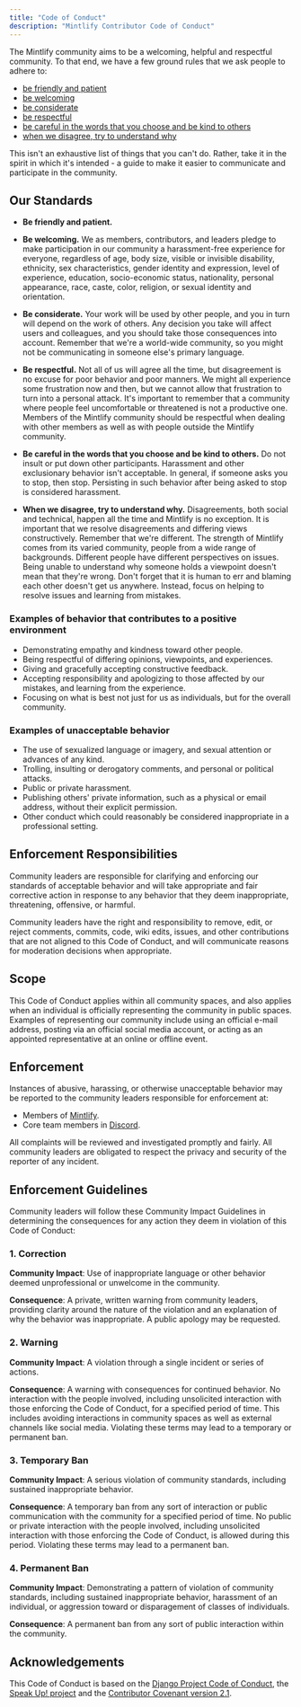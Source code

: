 ```yaml
---
title: "Code of Conduct"
description: "Mintlify Contributor Code of Conduct"
---
```


The Mintlify community aims to be a welcoming, helpful and respectful community.
To that end, we have a few ground rules that we ask people to adhere to:

- [be friendly and patient](/code-of-conduct/#our-standards)
- [be welcoming](/code-of-conduct/#our-standards)
- [be considerate](/code-of-conduct/#our-standards)
- [be respectful](/code-of-conduct/#our-standards)
- [be careful in the words that you choose and be kind to others](/code-of-conduct/#our-standards)
- [when we disagree, try to understand why](/code-of-conduct/#our-standards)

This isn't an exhaustive list of things that you can't do. Rather, take it in
the spirit in which it's intended - a guide to make it easier to communicate
and participate in the community.

## Our Standards

- **Be friendly and patient.**

- **Be welcoming.** We as members, contributors, and leaders pledge to make participation in our
community a harassment-free experience for everyone, regardless of age, body
size, visible or invisible disability, ethnicity, sex characteristics, gender
identity and expression, level of experience, education, socio-economic status,
nationality, personal appearance, race, caste, color, religion, or sexual
identity and orientation.

- **Be considerate.** Your work will be used by other people, and you in turn
will depend on the work of others. Any decision you take will affect users
and colleagues, and you should take those consequences into account. Remember
that we're a world-wide community, so you might not be communicating in
someone else's primary language.

- **Be respectful.** Not all of us will agree all the time, but disagreement is
no excuse for poor behavior and poor manners. We might all experience some
frustration now and then, but we cannot allow that frustration to turn into
a personal attack. It's important to remember that a community where people
feel uncomfortable or threatened is not a productive one. Members of the Mintlify
community should be respectful when dealing with other members as well as
with people outside the Mintlify community.

- **Be careful in the words that you choose and be kind to others.** Do not
insult or put down other participants. Harassment and other exclusionary
behavior isn't acceptable.
In general, if someone asks you to stop, then stop. Persisting in such
behavior after being asked to stop is considered harassment.

- **When we disagree, try to understand why.** Disagreements, both social and
technical, happen all the time and Mintlify is no exception. It is important that
we resolve disagreements and differing views constructively. Remember that
we're different. The strength of Mintlify comes from its varied community, people
from a wide range of backgrounds. Different people have different
perspectives on issues. Being unable to understand why someone holds
a viewpoint doesn't mean that they're wrong. Don't forget that it is human to
err and blaming each other doesn't get us anywhere. Instead, focus on helping
to resolve issues and learning from mistakes.

### Examples of behavior that contributes to a positive environment

- Demonstrating empathy and kindness toward other people.
- Being respectful of differing opinions, viewpoints, and experiences.
- Giving and gracefully accepting constructive feedback.
- Accepting responsibility and apologizing to those affected by our mistakes,
and learning from the experience.
- Focusing on what is best not just for us as individuals, but for the overall
community.

### Examples of unacceptable behavior

- The use of sexualized language or imagery, and sexual attention or advances of
any kind.
- Trolling, insulting or derogatory comments, and personal or political attacks.
- Public or private harassment.
- Publishing others' private information, such as a physical or email address,
without their explicit permission.
- Other conduct which could reasonably be considered inappropriate in a
professional setting.

## Enforcement Responsibilities

Community leaders are responsible for clarifying and enforcing our standards of
acceptable behavior and will take appropriate and fair corrective action in
response to any behavior that they deem inappropriate, threatening, offensive,
or harmful.

Community leaders have the right and responsibility to remove, edit, or reject
comments, commits, code, wiki edits, issues, and other contributions that are
not aligned to this Code of Conduct, and will communicate reasons for moderation
decisions when appropriate.

## Scope

This Code of Conduct applies within all community spaces, and also applies when
an individual is officially representing the community in public spaces.
Examples of representing our community include using an official e-mail address,
posting via an official social media account, or acting as an appointed
representative at an online or offline event.

## Enforcement

Instances of abusive, harassing, or otherwise unacceptable behavior may be
reported to the community leaders responsible for enforcement at:

- Members of [Mintlify](https://github.com/mintlify).
- Core team members in [Discord](https://discord.com/invite/MPNgtSZkgK).

All complaints will be reviewed and investigated promptly and fairly.
All community leaders are obligated to respect the privacy and security of the
reporter of any incident.

## Enforcement Guidelines

Community leaders will follow these Community Impact Guidelines in determining
the consequences for any action they deem in violation of this Code of Conduct:

### 1. Correction

**Community Impact**: Use of inappropriate language or other behavior deemed
unprofessional or unwelcome in the community.

**Consequence**: A private, written warning from community leaders, providing
clarity around the nature of the violation and an explanation of why the
behavior was inappropriate. A public apology may be requested.

### 2. Warning

**Community Impact**: A violation through a single incident or series of
actions.

**Consequence**: A warning with consequences for continued behavior. No
interaction with the people involved, including unsolicited interaction with
those enforcing the Code of Conduct, for a specified period of time. This
includes avoiding interactions in community spaces as well as external channels
like social media. Violating these terms may lead to a temporary or permanent
ban.

### 3. Temporary Ban

**Community Impact**: A serious violation of community standards, including
sustained inappropriate behavior.

**Consequence**: A temporary ban from any sort of interaction or public
communication with the community for a specified period of time. No public or
private interaction with the people involved, including unsolicited interaction
with those enforcing the Code of Conduct, is allowed during this period.
Violating these terms may lead to a permanent ban.

### 4. Permanent Ban

**Community Impact**: Demonstrating a pattern of violation of community
standards, including sustained inappropriate behavior, harassment of an
individual, or aggression toward or disparagement of classes of individuals.

**Consequence**: A permanent ban from any sort of public interaction within the
community.

## Acknowledgements

This Code of Conduct is based on the [Django Project Code of Conduct](https://github.com/django/code-of-conduct),
the [Speak Up! project](http://web.archive.org/web/20141109123859/http://speakup.io/coc.html) and the [Contributor Covenant version 2.1](https://www.contributor-covenant.org/version/2/1/code_of_conduct.html).
